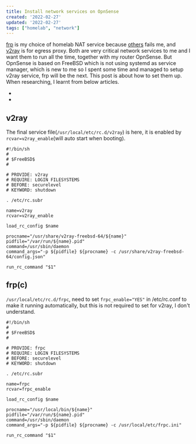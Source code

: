 ```yaml
---
title: Install network services on OpnSense
created: '2022-02-27'
updated: '2022-02-27'
tags: ["homelab", "network"]
---
```


[frp] is my choice of homelab NAT service because [others] fails me, and [v2ray] is for egress proxy. Both are very critical network services to me and I want them to run all the time, together with my router OpnSense. But OpnSense is based on FreeBSD which is not using systemd as service manager, which is new to me so I spent some time and managed to setup v2ray service, frp will be the next. This post is about how to set them up. When researching, I learnt from below articles.

- [](https://docs.freebsd.org/en/articles/rc-scripting/)
- [](https://jacquesheunis.com/post/freebsd-service-config/)

## v2ray

The final service file(`/usr/local/etc/rc.d/v2ray`) is here, it is enabled by `rcvar=v2ray_enable`(will auto start when booting).

```shell
#!/bin/sh
#
# $FreeBSD$
#

# PROVIDE: v2ray
# REQUIRE: LOGIN FILESYSTEMS
# BEFORE: securelevel
# KEYWORD: shutdown

. /etc/rc.subr

name=v2ray
rcvar=v2ray_enable

load_rc_config $name

procname="/usr/share/v2ray-freebsd-64/${name}"
pidfile="/var/run/${name}.pid"
command=/usr/sbin/daemon
command_args="-p ${pidfile} ${procname} -c /usr/share/v2ray-freebsd-64/config.json"

run_rc_command "$1"
```

## frp(c)

`/usr/local/etc/rc.d/frpc`, need to set `frpc_enable="YES"` in /etc/rc.conf to make it running automatically, but this is not required to set for v2ray, I don't understand.

```shell
#!/bin/sh
#
# $FreeBSD$
#

# PROVIDE: frpc
# REQUIRE: LOGIN FILESYSTEMS
# BEFORE: securelevel
# KEYWORD: shutdown

. /etc/rc.subr

name=frpc
rcvar=frpc_enable

load_rc_config $name

procname="/usr/local/bin/${name}"
pidfile="/var/run/${name}.pid"
command=/usr/sbin/daemon
command_args="-p ${pidfile} ${procname} -c /usr/local/etc/frpc.ini"

run_rc_command "$1"
```

[frp]: https://github.com/fatedier/frp
[others]: /blog/homelab-nat-in-china
[v2ray]: https://github.com/v2fly/v2ray-core
